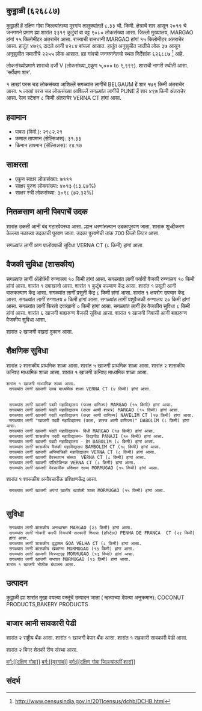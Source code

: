 {{माहितीचौकट भारतीय न्यायक्षेत्र
|प्रकार=शार
|जनगणना २०११_स्थलनिर्देशांक=626887
|स्थानीक_नांव=कुठ्ठाळी
|तालुका_नांव=मुरगांव
|जिल्लो_नांव=दक्षिण गोवा
|राज्य_नांव =गोवा
|विभाग=
|जिल्लो =[[दक्षिण गोवा]]
|तालुका_नांवे =[[मुरगांव]]
|लागींचें शार=[[BELGAUM]]
|अक्षांश=
|रेखांश=
|शोधक_स्थान =right
|क्षेत्रफळ_एकूण=8.33
|दर्या सपाटी पसून उंची=
|लोकसंख्या_एकूण=9080
|लोकसंख्या_वर्स=2011
|लोकसंख्या_घनत्व=1090
|लोकसंख्या_पुरूश=4796
|लोकसंख्या_स्त्री=4284
|लिंग_गुणोत्तर=893
|अधिकृत_भाशा=[[कोंकणी, मराठी]]
}}

== कुठ्ठाळी (६२६८८७) ==

कुठ्ठाळी हें दक्षिण गोवा जिल्ल्यांतल्या मुरगांव तालुक्यांतलें ८.३३ चौ. किमी. क्षेत्राचें शार आसून २०११ चे जनगणने प्रमाण ह्या शारांत २३१९ कुटुंबां वा वट्ट ९०८० लोकसंख्या आसा. जिल्लो मुख्यालय, MARGAO हांगां १५ किलोमीटर अंतराचेर आसा. राज्याची राजधानी MARGAO हांगां १५ किलोमीटर अंतराचेर आसा.   हातूंत ४७९६ दादले आनी ४२८४ बांयलां आसात. हातूंत अनुसुचीत जातीचे लोक ३७ आसून अनुसुचीत जमातीचे २२५५ लोक आसात. ह्या गांवचो जनगणनेतचो स्थळ निर्देशांक ६२६८८७  <ref>http://www.censusindia.gov.in/2011census/dchb/DCHB.html</ref> आहे.

लोकसंख्योप्रमाणे शाराचो दर्जो V (लोकसंख्या_एकूण ५,००० to ९,९९९).
शाराची नागरी स्थीती आसा. 'सर्वेक्षण शार'.

१  लाखां परस चड लोकसंख्या आशिल्लें सगळ्यांत लागींचें BELGAUM हें शार १७९ किमी अंतराचेर आसा. ५  लाखां परस चड लोकसंख्या आशिल्लें सगळ्यांत लागींचें PUNE हें शार ४९७ किमी अंतराचेर आसा. रेल्व स्टेशन ८ किमी अंतराचेर VERNA CT हांगां आसा.


== हवामान ==  
* पावस (मिमी.): २९८२.२१ 
* कमाल तापमान (सेल्सिअस): ३१.३३
* किमान तापमान (सेल्सिअस): २४.१७


== साक्षरता ==  
* एकूण साक्षर लोकसंख्या: ७१११
* साक्षर पुरुश लोकसंख्या: ४०१३ (८३.६७%)
* साक्षर स्त्री लोकसंख्या: ३०९८ (७२.३२%)


== नितळसाण आनी पिवपाचें उदक ==  
शारांत उकती आनी बंद गटारवेवस्था आसा.
ल्हान धरणांतल्यान उदकापुरवण जाता. शाराक शुध्दीकरण केल्ल्या नळाच्या उदकाची पुरवण जाता. उदका पुरवणेची तांक 700 किलो लिटर आसा.

सगळ्यांत लागीं आग पालोवपाची सुविधा VERNA CT (८ किमी) हांगां आसा.


== वैजकी सुविधा (शासकीय) ==
सगळ्यांत लागीं अ‍ॅलोपॅथी रुग्णालय १० किमी हांगां आसा.
सगळ्यांत लागीं पर्यायी वैजकी रुग्णालय १० किमी हांगां आसा.
﻿शारांत १ दवाखानो आसा.
﻿शारांत १ कुटूंब कल्याण केंद्र आसा.
﻿शारांत १ प्रसूती आनी बालकल्याण केंद्र आसा.
सगळ्यांत लागीं प्रसूती केंद्र ८ किमी हांगां आसा.
﻿शारांत १ क्षयरोग उपचार केंद्र  आसा.
सगळ्यांत लागीं रुग्णालय ० किमी हांगां आसा.
सगळ्यांत लागीं पशुवैजकी रुग्णालय  २० किमी हांगां आसा.
सगळ्यांत लागीं फिरतो दवाखानो ० किमी हांगां आसा.
सगळ्यांत लागीं हेर वैजकीय सुविधा ८ किमी हांगां आसा.
शारांत ६ खाजगी बाह्यरुग्ण वैजकी सुविधा आसा.
﻿शारांत १ खाजगी निवासी आनी बाह्यरुग्ण वैजकीय सुविधा आसा.

शारांत २ खाजगी वखदां दुकान आसा.


== शैक्षणिक सुविधा ==
शारांत २ शासकीय प्राथमिक शाळा आसा. शारांत ५ खाजगी प्राथमिक शाळा आसा. 
शारांत २ शासकीय कनिश्ठ माध्यमिक शाळा  आसा. ﻿शारांत १ खाजगी कनिश्ठ माध्यमिक शाळा  आसा.  
 ﻿शारांत १ खाजगी माध्यमिक शाळा आसा.  
  सगळ्यांत लागीं खाजगी उच्च माध्यमिक शाळा VERNA CT (४ किमी) हांगां आसा.
   
   
  सगळ्यांत लागीं खाजगी पदवी महाविद्यालय (फक्त वाणिज्य) MARGAO (१५ किमी) हांगां आसा.
  सगळ्यांत लागीं खाजगी पदवी महाविद्यालय (कला आणी शास्त्र) MARGAO (१५ किमी) हांगां आसा.
  सगळ्यांत लागीं खाजगी पदवी महाविद्यालय (कला आणी वाणिज्य) NAVELIM CT (१७ किमी) हांगां आसा.
  सगळ्यांत लागीं "खाजगी पदवी महाविद्यालय (कला, शास्त्र आणी वाणिज्य)" DABOLIM (८ किमी) हांगां आसा.
  सगळ्यांत लागीं खाजगी पदवी महाविद्यालय- विधी MARGAO (१७ किमी) हांगां आसा.
  सगळ्यांत लागीं शासकीय पदवी महाविद्यालय- विद्यापीठ PANAJI (१० किमी) हांगां आसा.
  सगळ्यांत लागीं खाजगी पदवी महाविद्यालय - हेर DABOLIM (८ किमी) हांगां आसा.
  सगळ्यांत लागीं शासकीय वैजकी महाविद्यालय BAMBOLIM CT (१८ किमी) हांगां आसा.
  सगळ्यांत लागीं खाजगी अभियांत्रिकी महाविद्यालय VERNA CT (८ किमी) हांगां आसा.
  सगळ्यांत लागीं खाजगी वैवस्थापन संस्था  VERNA CT (८ किमी) हांगां आसा.
  सगळ्यांत लागीं खाजगी पॉलिटेक्निक VERNA CT (८ किमी) हांगां आसा.
  सगळ्यांत लागीं खाजगी वेवसायीक प्रशिक्षण शाळा MORMUGAO (१५ किमी) हांगां आसा.
﻿शारांत १ शासकीय अनौपचारीक प्रशिक्षणकेंद्र  आसा.   
  सगळ्यांत लागीं खाजगी अपंगां खातीर खाशेली शाळा MORMUGAO (१५ किमी) हांगां आसा.
   


== सुविधा ==
  सगळ्यांत लागीं शासकीय अनाथाश्रम MARGAO (२३ किमी) हांगां आसा.
  सगळ्यांत लागीं नोकरी करपी स्त्रियांचें सरकारी निवास (हॉस्टेल) PENHA DE FRANCA  CT (२९ किमी) हांगां आसा.
  सगळ्यांत लागीं शासकीय वृद्धाश्रम GOA VELHA CT (८ किमी) हांगां आसा.
  सगळ्यांत लागीं शासकीय खेळांगण MORMUGAO (१३ किमी) हांगां आसा.
  सगळ्यांत लागीं खाजगी चित्रपटगृह MORMUGAO (१३ किमी) हांगां आसा.
  सगळ्यांत लागीं खाजगी सभाघर MORMUGAO (१३ किमी) हांगां आसा.
 ﻿शारांत १ खाजगी भौशीक ग्रंथालय आसा.  


== उत्पादन ==
कुठ्ठाळी ह्या शारांत मुखा वयल्या वस्तूंचें उत्पादन जाता ( म्हत्वाच्या देंवत्या अनुक्रमान): COCONUT PRODUCTS,BAKERY PRODUCTS


== बाजार आनी सावकारी पेडी  ==
शारांत २ राष्ट्रीय बँक आसा.
﻿शारांत १ खाजगी वेपार बँक आसा.
﻿शारांत १ सहकारी सावकारी पेडी  आसा.

शारांत २ बिगर शेतकी रीण संस्था आसा.



[[वर्ग:[[दक्षिण गोवा]]]]
[[वर्ग:[[मुरगांव]]]]
[[वर्ग:[[दक्षिण गोवा जिल्ल्यांतलीं शारां]]]]


== संदर्भ ==
 


